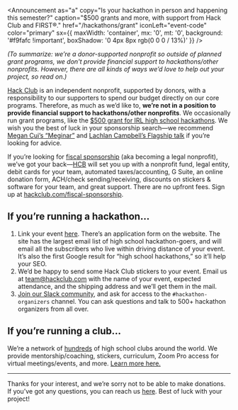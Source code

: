 
<Letterhead
title="Sponsorship"
desc="Looking to get hackathon/nonprofit sponsorship from Hack Club? Here’s the rundown."
img="https://workshop-cards.hackclub.com/Sponsorship.png?brand=HQ&fontSize=300px"
path="sponsorship.mdx">

<Announcement
  as="a"
  copy="Is your hackathon in person and happening this semester?"
  caption="$500 grants and more, with support from Hack Club and FIRST®."
  href="/hackathons/grant"
  iconLeft="event-code"
  color="primary"
  sx={{
    maxWidth: 'container',
    mx: '0',
    mt: '0',
    background: '#f9fafc !important',
    boxShadow: '0 4px 8px rgb(0 0 0 / 13%)'
  }}
/>

_(To summarize: we’re a donor-supported nonprofit so outside of planned grant programs, we don't provide financial support to hackathons/other nonprofits. However, there are all kinds of ways we’d love to help out your project, so read on.)_

[Hack Club](https://hackclub.com/) is an independent nonprofit, supported by donors, with a responsibility to our supporters to spend our budget directly on our core programs. Therefore, as much as we’d like to, **we’re not in a position to provide financial support to hackathons/other nonprofits**. We occasionally run grant programs, like the [$500 grant for IRL high school hackathons](https://hackclub.com/hackathons/grant). We wish you the best of luck in your sponsorship search—we recommend [Megan Cui’s “Meginar”](https://youtu.be/tOmXzA4reTY) and [Lachlan Campbell’s Flagship talk](https://notebook.lachlanjc.com/2020-01-19_how_to_start_your_first_hackathon/) if you’re looking for advice.

If you’re looking for [fiscal sponsorship](https://en.wikipedia.org/wiki/Fiscal_sponsorship) (aka becoming a legal nonprofit), we’ve got your back—[HCB](https://hackclub.com/fiscal-sponsorship/) will set you up with a nonprofit fund, legal entity, debit cards for your team, automated taxes/accounting, G Suite, an online donation form, ACH/check sending/receiving, discounts on stickers & software for your team, and great support. There are no upfront fees. Sign up at [hackclub.com/fiscal-sponsorship](https://hackclub.com/fiscal-sponsorship/).

## If you’re running a hackathon…

1. Link your event [here](https://hackathons.hackclub.com/). There’s an application form on the website. The site has the largest email list of high school hackathon-goers, and will email all the subscribers who live within driving distance of your event. It’s also the first Google result for “high school hackathons,” so it’ll help your SEO.
2. We’d be happy to send some Hack Club stickers to your event. Email us at <a href="mailto:team@hackclub.com">team@hackclub.com</a> with the name of your event, expected attendance, and the shipping address and we’ll get them in the mail.
3. [Join our Slack community](https://hackclub.com/slack/), and ask for access to the `#hackathon-organizers` channel. You can ask questions and talk to 500+ hackathon organizers from all over.

## If you’re running a club…

We’re a network of [hundreds](https://hackclub.com/map/) of high school clubs around the world. We provide mentorship/coaching, stickers, curriculum, Zoom Pro access for virtual meetings/events, and more. [Learn more here.](https://hackclub.com/clubs/)

---

  Thanks for your interest, and we’re sorry not to be able to make donations. If you’ve got any questions, you can reach us <a href="mailto:team@hackclub.com">here</a>. Best of luck with your project!

</Letterhead>

